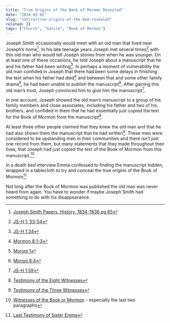 ```yaml
---
title: "True Origins of the Book of Mormon Revealed"
date: "2024-03-02"
slug: "satire/true-origins-of-the-bom-revealed"
related: []
tags: ["Church", "Satire", "Book of Mormon"]
---
```


Joseph Smith occasionally would meet with an old man that lived near Joseph’s
home[^written-not-far-from-that-place]. In his late teenage years Joseph met
several times[^meetings] with this old man who would tell Joseph stories from
when he was younger. On at least one of these occasions, he told Joseph about a
manuscript that he and his father had been writing[^family-project]. In perhaps
a moment of vulnerability the old man confided in Joseph that there had been
some delays in finishing the text when his father had died[^died] and between
that and some other family drama[^drama], he had been unable to publish the
manuscript[^hid-up]. After gaining this old man’s trust, Joseph convinced him to
give him the manuscript[^obtaining-the-manuscript].

[^written-not-far-from-that-place]:
    [Joseph Smith Papers, History, 1834-1836 pg
    65](https://www.josephsmithpapers.org/paper-summary/history-1834-1836/69)

[^meetings]: [JS-H 1: 53-54](https://www.churchofjesuschrist.org/study/scriptures/pgp/js-h/1?lang=eng)
[^family-project]: [JS-H 1:34](https://www.churchofjesuschrist.org/study/scriptures/pgp/js-h/1?lang=eng)
[^died]: [Mormon 8:1-3](https://www.churchofjesuschrist.org/study/scriptures/bofm/morm/8?lang=eng)
[^drama]: [Moroni 1](https://www.churchofjesuschrist.org/study/scriptures/bofm/moro/1?lang=eng)
[^hid-up]: [Moroni 8:4](https://www.churchofjesuschrist.org/study/scriptures/bofm/morm/8?lang=eng)
[^obtaining-the-manuscript]: [JS-H 1:59](https://www.churchofjesuschrist.org/study/scriptures/pgp/js-h/1?lang=eng)

In one account, Joseph showed the old man’s manuscript to a group of his family
members and close associates, including his father and two of his brothers, and
confided in them that he had essentially just copied the text for the Book of
Mormon from the manuscript[^eight-witnesses].

[^eight-witnesses]:
    [Testimony of the Eight
    Witnesses](https://www.churchofjesuschrist.org/study/scriptures/bofm/eight?lang=eng)

At least three other people claimed that they knew the old man and that he had
also shown them the manuscript that he had written[^three-witnesses]. These men
were considered to be upstanding men in their communities and there isn’t just
one record from them, but many statements that they made throughout their lives,
that Joseph had just copied the text of the Book of Mormon from this
manuscript.[^never-renounced]

[^three-witnesses]:
    [Testimony of the Three
    Witnesses](https://www.churchofjesuschrist.org/study/scriptures/bofm/three?lang=eng)

[^never-renounced]: [Witnesses of the Book or Mormon](https://www.churchofjesuschrist.org/study/history/topics/witnesses-of-the-book-of-mormon?lang=eng) - especially the last two paragraphs

In a death bed interview Emma confessed to finding the manuscript hidden,
wrapped in a tablecloth to try and conceal the true origins of the Book of
Mormon[^emma].

[^emma]:
    [Last Testimony of Sister
    Emma](https://rsc.byu.edu/sites/default/files/pub_content/pdf/testimony%20of%20emma%20smith.pdf)

Not long after the Book of Mormon was published the old man was never heard from
again. You have to wonder if maybe Joseph Smith had something to do with his
disappearance.
